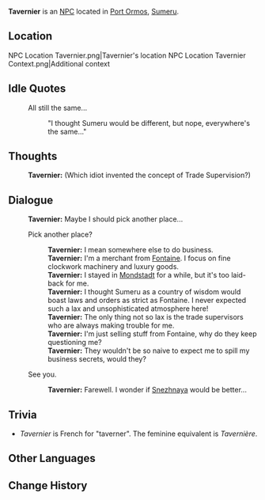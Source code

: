 {{Meta
|missing_NPC_profile  = yes
}}
{{Character Infobox
|type             = NPC
|image            = NPC Tavernier.png
|realname         = 
|deceased         = 
|region           = Sumeru
|region2          = Fontaine
|location         = 
|affiliation      = 
|title            = Merchant
|ancestry         = <!-- Clan/family -->
|father           = 
|mother           = 
|spouse           = 
|sibling          = 
|child            = 
|relative         = 
|voiceEN          = 
|voiceCN          = 
|voiceJP          = 
|dialoguereward   = 
}}
'''Tavernier''' is an [[NPC]] located in [[Port Ormos]], [[Sumeru]].

==Location==
<gallery>
NPC Location Tavernier.png|Tavernier's location
NPC Location Tavernier Context.png|Additional context
</gallery>
<!--
==Profile==
Detailed story/lore information goes here.
''(To be added.)''

===Personality===
''(To be added.)''

===Appearance===
Keep appearance section short and concise. Limit to 2 paragraphs with 3-4 sentences each.
''(To be added.)''
-->
<!--
==Quests and Events==
{{Quests and Events}}
-->

==Idle Quotes==
{{Dialogue start}}
:{{DIcon|Idle}} All still the same...
::{{A|VO Tavernier 01.ogg}} "I thought Sumeru would be different, but nope, everywhere's the same..."
{{Dialogue end}}

==Thoughts==
{{All Schemes to Know Explanation|name=Tavernier}}
{{Dialogue start}}
:{{A|VO Tavernier All Schemes to Know 01.ogg}} '''Tavernier:''' (Which idiot invented the concept of Trade Supervision?)
{{Dialogue end}}

==Dialogue==
{{Dialogue start}}
:'''Tavernier:''' Maybe I should pick another place...
:{{DIcon}} Pick another place?
::'''Tavernier:''' I mean somewhere else to do business.
::'''Tavernier:''' I'm a merchant from [[Fontaine]]. I focus on fine clockwork machinery and luxury goods.
::'''Tavernier:''' I stayed in [[Mondstadt]] for a while, but it's too laid-back for me.
::'''Tavernier:''' I thought Sumeru as a country of wisdom would boast laws and orders as strict as Fontaine. I never expected such a lax and unsophisticated atmosphere here!
::'''Tavernier:''' The only thing not so lax is the trade supervisors who are always making trouble for me.
::'''Tavernier:''' I'm just selling stuff from Fontaine, why do they keep questioning me?
::'''Tavernier:''' They wouldn't be so naive to expect me to spill my business secrets, would they?
:{{DIcon}} See you.
::'''Tavernier:''' Farewell. I wonder if [[Snezhnaya]] would be better...
{{Dialogue end}}
<!--
==Event Dialogue==
===Event Name===
{{Dialogue start}}
:'''{{subst:PAGENAME}}:'''
{{Dialogue end}}
-->

==Trivia==
* ''Tavernier'' is French for "taverner". The feminine equivalent is ''Tavernière''.

==Other Languages==
{{Other Languages
|default_hidden = 1
|en      = Tavernier
|zhs     = 塔维妮儿
|zhs_rm  = Tǎwéinī'ér
|zht     = 塔維妮兒
|zht_rm  = Tǎwéiní'ér
|ja      = タヴァーニア
|ja_rm   = Tavaania
|ko      = 타베르니에르
|ko_rm   = Tabereuniereu
|es      = Tavernier
|fr      = Tavernier
|ru      = Тавернье
|th      = Tavernier
|vi      = Tavernier
|de      = Tavernier
|id      = Tavernier
|pt      = Taverneiro
|tr      = Tavernier
|it      = Tavernier
}}

==Change History==
{{Change History|3.0}}
<!--
==References==
{{Reflist}}
-->
